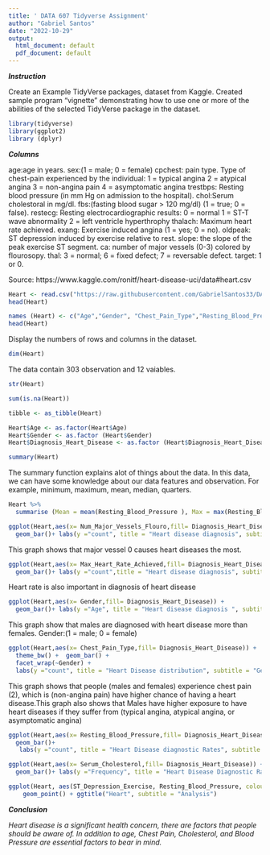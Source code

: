 ---
title: ' DATA 607 Tidyverse Assignment'
author: "Gabriel Santos"
date: "2022-10-29"
output:
  html_document: default
  pdf_document: default
---

***Instruction***

Create an Example TidyVerse packages, dataset from Kaggle. 
Created sample  program “vignette” demonstrating how to use one or more of the abilities of the selected TidyVerse package in the dataset.


```{r}
library(tidyverse)
library(ggplot2)
library (dplyr)
```


***Columns***

age:age in years.
sex:(1 = male; 0 = female)
cpchest: pain type. Type of chest-pain experienced by the individual:
1 = typical angina
2 = atypical angina
3 = non-angina pain
4 = asymptomatic angina
trestbps: Resting blood pressure (in mm Hg on admission to the hospital).
chol:Serum cholestoral in mg/dl.
fbs:(fasting blood sugar > 120 mg/dl) (1 = true; 0 = false).
restecg: Resting electrocardiographic results:
0 = normal
1 = ST-T wave abnormality
2 = left ventricle hyperthrophy
thalach: Maximum heart rate achieved.
exang: Exercise induced angina (1 = yes; 0 = no).
oldpeak: ST depression induced by exercise relative to rest.
slope: the slope of the peak exercise ST segment.
ca: number of major vessels (0-3) colored by flourosopy.
thal: 3 = normal; 6 = fixed defect; 7 = reversable defect.
target: 1 or 0.


Source: https://www.kaggle.com/ronitf/heart-disease-uci/data#heart.csv

```{r}
Heart <- read.csv("https://raw.githubusercontent.com/GabrielSantos33/DATA-607-Tidyverse/main/HeartDisease.csv")
head(Heart)
```


```{r}
names (Heart) <- c("Age","Gender", "Chest_Pain_Type","Resting_Blood_Pressure","Serum_Cholesterol","Fasting_Blood_Sugar","Resting_ECG","Max_Heart_Rate_Achieved","Exercise_Induced_Angina","ST_Depression_Exercise","Peak_Exercise_ST_Segment","Num_Major_Vessels_Flouro", "Thalassemia","Diagnosis_Heart_Disease")
head(Heart)
```

Display the numbers of rows and columns in the dataset.


```{r}
dim(Heart)
```
The data contain 303 observation and 12 vaiables.


```{r}
str(Heart)
```

```{r}
sum(is.na(Heart))
```
```{r}
tibble <- as_tibble(Heart)
```


```{r}
Heart$Age <- as.factor(Heart$Age)
Heart$Gender <- as.factor (Heart$Gender)
Heart$Diagnosis_Heart_Disease <- as.factor (Heart$Diagnosis_Heart_Disease)
```


```{r}
summary(Heart)
```

The summary function explains alot of things about the data. In this data, we can have some knowledge about our data features and observation. For example, minimum, maximum, mean, median, quarters. 


```{r}
Heart %>%
  summarise (Mean = mean(Resting_Blood_Pressure ), Max = max(Resting_Blood_Pressure), Mean = mean(Resting_Blood_Pressure ), Variance= var(Resting_Blood_Pressure ), SD= sd(Resting_Blood_Pressure))
```

```{r}
ggplot(Heart,aes(x= Num_Major_Vessels_Flouro,fill= Diagnosis_Heart_Disease)) +
  geom_bar()+ labs(y ="count", title = "Heart disease diagnosis", subtitle = "Number of major vessels")
```


This graph shows that major vessel 0 causes heart diseases the most.


```{r}
ggplot(Heart,aes(x= Max_Heart_Rate_Achieved,fill= Diagnosis_Heart_Disease)) +
  geom_bar()+ labs(y ="count",title = "Heart disease diagnosis", subtitle = "Max Heart Rate Achieved")
```

Heart rate is also important in diagnosis of heart disease



```{r}
ggplot(Heart,aes(x= Gender,fill= Diagnosis_Heart_Disease)) +
  geom_bar()+ labs(y ="Age", title = "Heart disease diagnosis ", subtitle = "Rate distribution by Gender and Age")
```


This graph show that males are diagnosed with heart disease more than females. Gender:(1 = male; 0 = female)



```{r}
ggplot(Heart,aes(x= Chest_Pain_Type,fill= Diagnosis_Heart_Disease)) +
  theme_bw() +  geom_bar() +
  facet_wrap(~Gender) +
  labs(y ="count", title = "Heart Disease distribution", subtitle = "Gender based on Chest_Pain_Type")
```

This graph shows that people (males and females) experience chest pain (2), which is (non-angina pain) have higher chance of having a heart disease.This graph also shows that Males have higher exposure to have heart diseases if they suffer from (typical angina, atypical angina, or asymptomatic angina)



```{r}
ggplot(Heart,aes(x= Resting_Blood_Pressure,fill= Diagnosis_Heart_Disease)) +
  geom_bar()+
   labs(y ="count", title = "Heart Disease diagnostic Rates", subtitle = "Resting_Blood_Pressure")
```


```{r}
ggplot(Heart,aes(x= Serum_Cholesterol,fill= Diagnosis_Heart_Disease)) +
  geom_bar()+ labs(y ="Frequency", title = "Heart Disease Diagnostic Rates", subtitle = "Serum Cholesterol")
```

```{r}
ggplot(Heart, aes(ST_Depression_Exercise, Resting_Blood_Pressure, colour = Thalassemia)) + 
    geom_point() + ggtitle("Heart", subtitle = "Analysis")
```

***Conclusion***

*Heart disease is a significant health concern, there are factors that people should be aware of. In addition to age, Chest Pain, Cholesterol, and Blood Pressure are essential factors to bear in mind.*
